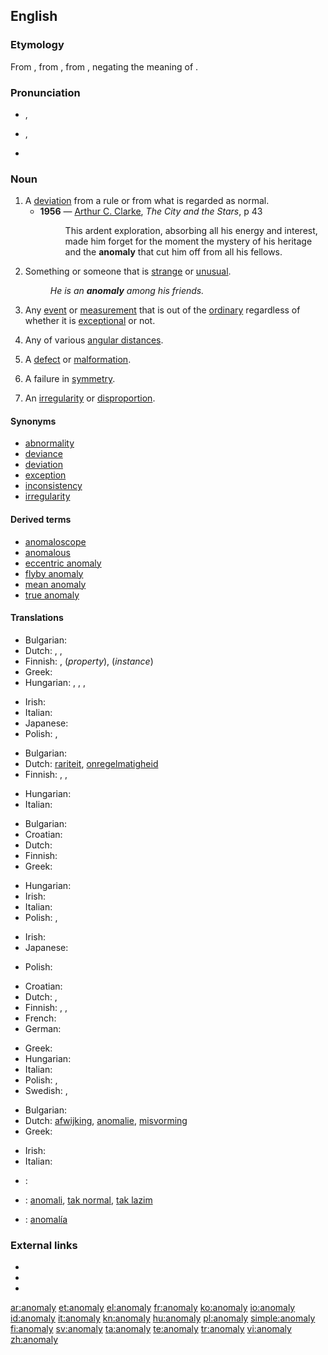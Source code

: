 {{was wotd|2008|September|26}}
==English==
{{wikipedia}}

===Etymology===
From {{etyl|la}} {{term|anomalia}}, from {{etyl|grc}} {{term|sc=polytonic|ἀνωμαλία|tr=anomalia||irregularity, anomaly|lang=grc}}, from {{term|sc=polytonic|ἀνώμαλος|tr=anomalos||irregular, uneven|lang=grc}}, negating the meaning of {{term|ὁμαλός|tr=omalos|lang=grc}}.

===Pronunciation===
* {{a|UK}} {{IPA|/əˈnɒməlɪ/}}, {{SAMPA|/@"nQm@lI/}}
* {{a|US}} {{IPA|/əˈnɑməli/}},  {{SAMPA|/@"nAm@li/}}
* {{audio|en-us-anomaly.ogg|Audio (US)}}

===Noun===
{{en-noun|anomal|ies}}

# A [[deviation]] from a rule or from what is regarded as normal.
#* '''1956''' — [[w:Arthur C. Clarke|Arthur C. Clarke]], ''The City and the Stars'', p 43
#*: This ardent exploration, absorbing all his energy and interest, made him forget for the moment the mystery of his heritage and the '''anomaly''' that cut him off from all his fellows.
# Something or someone that is [[strange]] or [[unusual]].
#: ''He is an '''anomaly''' among his friends.''
# {{science}} Any [[event]] or [[measurement]] that is out of the [[ordinary]] regardless of whether it is [[exceptional]] or not.
# {{astronomy}} Any of various [[angular distance]]s.
# {{biology}} A [[defect]] or [[malformation]].
# {{quantum physics}} A failure in [[symmetry]].
# {{dated}} An [[irregularity]] or [[disproportion]].

====Synonyms====
* [[abnormality]]
* [[deviance]]
* [[deviation]]
* [[exception]]
* [[inconsistency]]
* [[irregularity]]

====Derived terms====
* [[anomaloscope]]
* [[anomalous]]
* [[eccentric anomaly]]
* [[flyby anomaly]]
* [[mean anomaly]]
* [[true anomaly]]

====Translations====
{{trans-top|deviation from norm}}
* Bulgarian: {{t|bg|аномалия}}
* Dutch: {{t+|nl|afwijking}}, {{t+|nl|anomalie}}, {{t+|nl|abnormaliteit}}
* Finnish: {{t-|fi|anomalia}}, {{t-|fi|poikkeavuus}} (''property''), {{t-|fi|poikkeama}} (''instance'')
* Greek: {{t+|el|ανωμαλία|f|tr=anomalía}}
* Hungarian: {{t+|hu|anomália}}, {{t+|hu|rendellenesség}}, {{t+|hu|szabálytalanság}}, {{t|hu|eltérés}}
{{trans-mid}}
* Irish: {{t|ga|aimhrialtacht|f|xs=Irish}}
* Italian: {{t+|it|anomalia|f}}
* Japanese: {{t|ja|例外|tr=れいがい, reigai|sc=Jpan}}
* Polish: {{t+|pl|anomalia|f}}, {{t|pl|nieprawidłowość|f}}
{{trans-bottom}}

{{trans-top|something or someone that is strange or unusual}}
* Bulgarian: {{t+|bg|неправилност}}
* Dutch: [[rariteit]], [[onregelmatigheid]]
* Finnish: {{t-|fi|anomalia}}, {{t+|fi|poikkeava}}, {{t-|fi|poikkeus}}
{{trans-mid}}
* Hungarian: {{t+|hu|anomália}}
* Italian: {{t+|it|anomalia|f}}
{{trans-bottom}}

{{trans-top|science: any event, big or small, out of the ordinary}}
* Bulgarian: {{t|bg|аномалия}}
* Croatian: {{t-|hr|anomalija|f}}
* Dutch: {{t+|nl|anomalie|f}}
* Finnish: {{t-|fi|poikkeama}}
* Greek: {{t+|el|ανωμαλία|f|tr=anomalía}}
{{trans-mid}}
* Hungarian: {{t+|hu|anomália}}
* Irish: {{t|ga|aimhrialtacht|f|xs=Irish}}
* Italian: {{t+|it|anomalia|f}}
* Polish: {{t+|pl|anomalia|f}}, {{t|pl|nieprawidłowość|f}}
{{trans-bottom}}

{{trans-top|astronomy: any of various angular distances}}
* Irish: {{t|ga|aimhrialtacht|f|xs=Irish}}
* Japanese: {{t|ja|離角|tr=りかく, rikaku|sc=Jpan}}
{{trans-mid}}
* Polish: {{t+|pl|anomalia|f}}
{{trans-bottom}}

{{trans-top|dated: an irregularity or inconsistency}}
* Croatian: {{t-|hr|anomalija|f}}
* Dutch: {{t+|nl|anomalie|f}}, {{t-|nl|onregelmatigheid|f}}
* Finnish: {{t-|fi|säännöttömyys}}, {{t-|fi|epäsäännöllisyys}}, {{t-|fi|poikkeus}}
* French: {{t+|fr|anomalie|f}}
* German: {{t+|de|Anomalie|f}}
{{trans-mid}}
* Greek: {{t+|el|ανωμαλία|f|tr=anomalía}}
* Hungarian: {{t+|hu|anomália}}
* Italian: {{t+|it|anomalia|f}}
* Polish: {{t+|pl|anomalia|f}}, {{t|pl|nieprawidłowość|f}}
* Swedish: {{t+|sv|anomali|c}}, {{t-|sv|avvikelse|c}}
{{trans-bottom}}

{{trans-top|biological defect or malformation}}
* Bulgarian: {{t|bg|аномалия}}
* Dutch: [[afwijking]], [[anomalie]], [[misvorming]]
* Greek: {{t+|el|ανωμαλία|f|tr=anomalía}}
{{trans-mid}}
* Irish: {{t|ga|aimhrialtacht|f|xs=Irish}}
* Italian: {{t+|it|anomalia|f}}
{{trans-bottom}}

{{checktrans-top}}
* {{ttbc|Croatian}}: {{t-|hr|anomalija|f}}
* {{ttbc|Indonesian}}: [[anomali]], [[tak normal]], [[tak lazim]]
{{trans-mid}}
* {{ttbc|Spanish}}: [[anomalía]]
{{trans-bottom}}

===External links===
* {{R:Webster 1913}}
* {{R:Century 1911}}
* {{R:OneLook}}

[[ar:anomaly]]
[[et:anomaly]]
[[el:anomaly]]
[[fr:anomaly]]
[[ko:anomaly]]
[[io:anomaly]]
[[id:anomaly]]
[[it:anomaly]]
[[kn:anomaly]]
[[hu:anomaly]]
[[pl:anomaly]]
[[simple:anomaly]]
[[fi:anomaly]]
[[sv:anomaly]]
[[ta:anomaly]]
[[te:anomaly]]
[[tr:anomaly]]
[[vi:anomaly]]
[[zh:anomaly]]